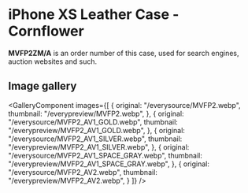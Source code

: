 
# iPhone XS Leather Case - Cornflower

<Callout type='info' emoji='👉🏻'>**MVFP2ZM/A** is an order number of this case, used for search engines, auction websites and such.</Callout>

## Image gallery

<GalleryComponent
    images={[
      {
        original: "/everysource/MVFP2.webp",
        thumbnail: "/everypreview/MVFP2.webp",
      },
      {
        original: "/everysource/MVFP2_AV1_GOLD.webp",
        thumbnail: "/everypreview/MVFP2_AV1_GOLD.webp",
      },
      {
        original: "/everysource/MVFP2_AV1_SILVER.webp",
        thumbnail: "/everypreview/MVFP2_AV1_SILVER.webp",
      },
      {
        original: "/everysource/MVFP2_AV1_SPACE_GRAY.webp",
        thumbnail: "/everypreview/MVFP2_AV1_SPACE_GRAY.webp",
      },
      {
        original: "/everysource/MVFP2_AV2.webp",
        thumbnail: "/everypreview/MVFP2_AV2.webp",
      }
    ]}
  />

